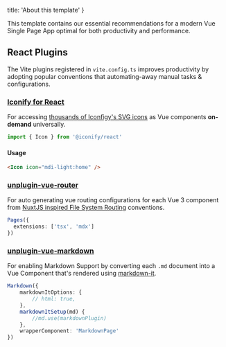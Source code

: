 
  title: 'About this template'
}


This template contains our essential recommendations for a modern Vue Single Page App optimal for both 
productivity and performance.

<Include src="features.md" />

## React Plugins

The Vite plugins registered in `vite.config.ts` improves productivity by adopting popular conventions that automating-away manual tasks & configurations.

### [Iconify for React](https://iconify.design/docs/icon-components/react/)

For accessing [thousands of Iconfigy's SVG icons](https://icon-sets.iconify.design) as Vue components **on-demand** universally.

```ts
import { Icon } from '@iconify/react'
```

#### Usage

```html
<Icon icon="mdi-light:home" />
```

### [unplugin-vue-router](https://github.com/posva/unplugin-vue-router)

For auto generating vue routing configurations for each Vue 3 component from 
[NuxtJS inspired File System Routing](https://github.com/posva/unplugin-vue-router?tab=readme-ov-file#routes-folder-structure) conventions.

```ts
Pages({
  extensions: ['tsx', 'mdx']
})
```

### [unplugin-vue-markdown](https://github.com/unplugin/unplugin-vue-markdown)

For enabling Markdown Support by converting each `.md` document into a Vue Component that's rendered using 
[markdown-it](https://github.com/markdown-it/markdown-it).

```ts
Markdown({
    markdownItOptions: {
        // html: true,
    },
    markdownItSetup(md) {
        //md.use(markdownPlugin)
    },
    wrapperComponent: 'MarkdownPage'
})
```


